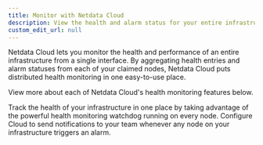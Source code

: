 ```yaml
---
title: Monitor with Netdata Cloud
description: View the health and alarm status for your entire infrastructure, and configure your Netdata Cloud account to send notifications so you don't miss a single alarm.
custom_edit_url: null
---
```



Netdata Cloud lets you monitor the health and performance of an entire infrastructure from a single interface. By
aggregating health entries and alarm statuses from each of your claimed nodes, Netdata Cloud puts distributed health
monitoring in one easy-to-use place. 

View more about each of Netdata Cloud's health monitoring features below.

<Discover>
  <DiscoverBox 
    href="/docs/cloud/monitor/alarms" 
    title="Audit active alarms">
    Track the health of your infrastructure in one place by taking advantage of the powerful health monitoring watchdog running on every node.
  </DiscoverBox>
  <DiscoverBox 
    href="/docs/cloud/monitor/notifications" 
    title="Enable alarm notifications">
    Configure Cloud to send notifications to your team whenever any node on your infrastructure triggers an alarm.
  </DiscoverBox>
</Discover>
